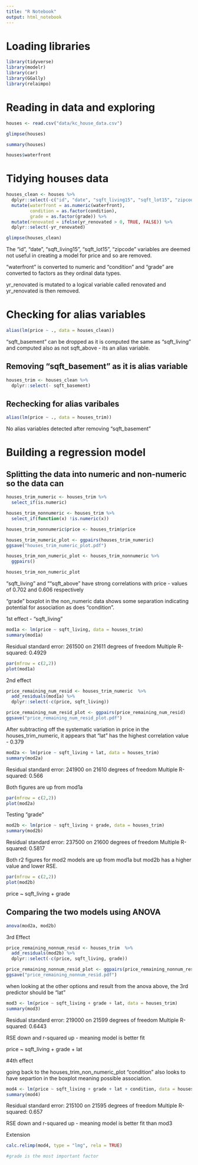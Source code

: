 ```yaml
---
title: "R Notebook"
output: html_notebook
---
```

# Loading libraries 
```r
library(tidyverse)
library(modelr)
library(car)
library(GGally)
library(relaimpo)
```
 
# Reading in data and exploring 

```r
houses <- read.csv("data/kc_house_data.csv")

glimpse(houses)

summary(houses)
```

```r
houses$waterfront
```


# Tidying houses data 

```r
houses_clean <- houses %>% 
  dplyr::select(-c("id", "date", "sqft_living15", "sqft_lot15", "zipcode")) %>% 
  mutate(waterfront = as.numeric(waterfront),
         condition = as.factor(condition),
         grade = as.factor(grade)) %>% 
  mutate(renovated = ifelse(yr_renovated > 0, TRUE, FALSE)) %>%
  dplyr::select(-yr_renovated)

glimpse(houses_clean)
```

The "id", "date", "sqft_living15", "sqft_lot15", "zipcode" variables are deemed not useful in creating a model for price and so are removed. 

"waterfront" is converted to numeric and "condition" and "grade" are converted to factors as they ordinal data types.

yr_renovated is mutated to a logical variable called renovated and yr_renovated is then removed.


# Checking for alias variables 

```r

alias(lm(price ~ ., data = houses_clean))

```

"sqft_basement" can be dropped as it is computed the same as "sqft_living" and computed also as not sqft_above - its an alias variable.


## Removing "sqft_basement" as it is alias variable
```r
houses_trim <- houses_clean %>% 
  dplyr::select(- sqft_basement)
```

## Rechecking for alias varibales 

```r

alias(lm(price ~ ., data = houses_trim))
```

No alias variables detected after removing "sqft_basement"

# Building a regression model

## Splitting the data into numeric and non-numeric so the data can 

```r
houses_trim_numeric <- houses_trim %>%
  select_if(is.numeric)

houses_trim_nonnumeric <- houses_trim %>%
  select_if(function(x) !is.numeric(x))

houses_trim_nonnumeric$price <- houses_trim$price

```

```r
houses_trim_numeric_plot <- ggpairs(houses_trim_numeric)
ggsave("houses_trim_numeric_plot.pdf")

```

```r
houses_trim_non_numeric_plot <- houses_trim_nonnumeric %>% 
  ggpairs()

houses_trim_non_numeric_plot
```

"sqft_living" and ""sqft_above" have strong correlations with price -  values of 0.702 and 0.606 respectively

"grade" boxplot in the non_numeric data shows some separation indicating potential for association as does "condition".


1st effect - "sqft_living"

```r
mod1a <- lm(price ~ sqft_living, data = houses_trim)
summary(mod1a)
```

Residual standard error: 261500 on 21611 degrees of freedom
Multiple R-squared:  0.4929

```r
par(mfrow = c(2,2))
plot(mod1a)
```

2nd effect 

```r
price_remaining_num_resid <- houses_trim_numeric  %>% 
  add_residuals(mod1a) %>% 
  dplyr::select(-c(price, sqft_living))
```

```r
price_remaining_num_resid_plot <- ggpairs(price_remaining_num_resid)
ggsave("price_remaining_num_resid_plot.pdf")
```

After subtracting off the systematic variation in price in the houses_trim_numeric, it appears that "lat" has the highest correlation value - 0.379

```r
mod2a <- lm(price ~ sqft_living + lat, data = houses_trim)
summary(mod2a)
```

Residual standard error: 241900 on 21610 degrees of freedom
Multiple R-squared:  0.566

Both figures are up from mod1a

```r
par(mfrow = c(2,2))
plot(mod2a)
```

Testing "grade"

```r
mod2b <- lm(price ~ sqft_living + grade, data = houses_trim)
summary(mod2b)
```

Residual standard error: 237500 on 21600 degrees of freedom
Multiple R-squared:  0.5817


Both r2 figures for mod2 models are up from mod1a but mod2b has a higher value and lower RSE.

```r
par(mfrow = c(2,2))
plot(mod2b)
```

price ~ sqft_living + grade

## Comparing the two models using ANOVA

```r
anova(mod2a, mod2b)
```


3rd Effect 

```r
price_remaining_nonnum_resid <- houses_trim  %>% 
  add_residuals(mod2b) %>% 
  dplyr::select(-c(price, sqft_living, grade))
```

```r
price_remaining_nonnum_resid_plot <- ggpairs(price_remaining_nonnum_resid)
ggsave("price_remaining_nonnum_resid.pdf")
```

when looking at the other options and result from the anova above, the 3rd predictor should be "lat"


```r
mod3 <- lm(price ~ sqft_living + grade + lat, data = houses_trim)
summary(mod3)
```

Residual standard error: 219000 on 21599 degrees of freedom
Multiple R-squared:  0.6443

RSE down and r-squared up -  meaning model is better fit 

price ~ sqft_living + grade + lat

#4th effect

going back to the houses_trim_non_numeric_plot "condition" also looks to have separtion in the boxplot meaning possible association.


```r
mod4 <- lm(price ~ sqft_living + grade + lat + condition, data = houses_trim)
summary(mod4)
```

Residual standard error: 215100 on 21595 degrees of freedom
Multiple R-squared:  0.657

RSE down and r-squared up -  meaning model is better fit than mod3

Extension 

```r
calc.relimp(mod4, type = "lmg", rela = TRUE)

#grade is the most important factor
```

